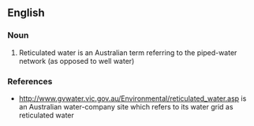 ==English==

===Noun===
{{en-noun}}

# Reticulated water is an Australian term referring to the piped-water network (as opposed to well water)

===References===
* http://www.gvwater.vic.gov.au/Environmental/reticulated_water.asp is an Australian water-company site which refers to its water grid as reticulated water